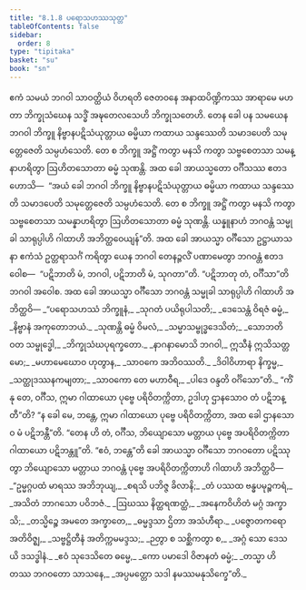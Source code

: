 ```yaml
---
title: "8.1.8 ပရောသဟဿသုတ္တ"
tableOfContents: false
sidebar:
  order: 8
type: "tipitaka"
basket: "su"
book: "sn"
---
```



<DynamicBreadcrumb />

<Division number="216" book="sn" e="ch" v="18" p="310">

<Paragraph number="1345" book="sn">
ဧကံ သမယံ ဘဂဝါ သာဝတ္ထိယံ ဝိဟရတိ ဇေတဝနေ အနာထပိဏ္ဍိကဿ အာရာမေ မဟတာ ဘိက္ခုသံဃေန သဒ္ဓိံ အဍ္ဎတေလသေဟိ ဘိက္ခုသတေဟိ. တေန ခေါ ပန သမယေန ဘဂဝါ ဘိက္ခူ နိဗ္ဗာနပဋိသံယုတ္တာယ ဓမ္မိယာ ကထာယ သန္ဒဿေတိ သမာဒပေတိ သမုတ္တေဇေတိ သမ္ပဟံသေတိ. တေ စ ဘိက္ခူ အဋ္ဌိံ ကတွာ မနသိ ကတွာ သဗ္ဗစေတသာ သမန္နာဟရိတွာ ဩဟိတသောတာ ဓမ္မံ သုဏန္တိ. အထ ခေါ အာယသ္မတော ဝင်္ဂီသဿ ဧတဒဟောသိ—  “အယံ ခေါ ဘဂဝါ ဘိက္ခူ နိဗ္ဗာနပဋိသံယုတ္တာယ ဓမ္မိယာ ကထာယ သန္ဒဿေတိ သမာဒပေတိ သမုတ္တေဇေတိ သမ္ပဟံသေတိ. တေ စ ဘိက္ခူ အဋ္ဌိံ ကတွာ မနသိ ကတွာ သဗ္ဗစေတသာ သမန္နာဟရိတွာ ဩဟိတသောတာ ဓမ္မံ သုဏန္တိ. ယန္နူနာဟံ ဘဂဝန္တံ သမ္မုခါ သာရုပ္ပါဟိ ဂါထာဟိ အဘိတ္ထဝေယျန်”တိ.
</Paragraph>

<Paragraph number="1346" book="sn">
အထ ခေါ အာယသ္မာ ဝင်္ဂီသော ဥဋ္ဌာယာသနာ ဧကံသံ ဥတ္တရာသင်္ဂံ ကရိတွာ ယေန ဘဂဝါ တေနဉ္ဇလိံ ပဏာမေတွာ ဘဂဝန္တံ ဧတဒဝေါစ—  “ပဋိဘာတိ မံ, ဘဂဝါ, ပဋိဘာတိ မံ, သုဂတာ”တိ. “ပဋိဘာတု တံ, ဝင်္ဂီသာ”တိ ဘဂဝါ အဝေါစ. အထ ခေါ အာယသ္မာ ဝင်္ဂီသော ဘဂဝန္တံ သမ္မုခါ သာရုပ္ပါဟိ ဂါထာဟိ အဘိတ္ထဝိ—
</Paragraph>

<Paragraph number="1347" type="verses" book="sn">
_“ပရောသဟဿံ ဘိက္ခူနံ,_  
_သုဂတံ ပယိရုပါသတိ;_  
_ဒေသေန္တံ ဝိရဇံ ဓမ္မံ,_  
_နိဗ္ဗာနံ အကုတောဘယံ._  

</Paragraph>

<Paragraph number="1348" type="verses" book="sn">
_သုဏန္တိ ဓမ္မံ ဝိမလံ,_  
_သမ္မာသမ္ဗုဒ္ဓဒေသိတံ;_  
_သောဘတိ ဝတ သမ္ဗုဒ္ဓေါ,_  
_ဘိက္ခုသံဃပုရက္ခတော._  

</Paragraph>

<Paragraph number="1349" type="verses" book="sn">
_နာဂနာမောသိ ဘဂဝါ,_  
ဣသီနံ ဣသိသတ္တမော;_  
_မဟာမေဃောဝ ဟုတွာန,_  
_သာဝကေ အဘိဝဿတိ._  

</Paragraph>

<Paragraph number="1350" type="verses" book="sn">
_ဒိဝါဝိဟာရာ နိက္ခမ္မ,_  
_သတ္ထုဒဿနကမျတာ;_  
_သာဝကော တေ မဟာဝီရ,_  
_ပါဒေ ဝန္ဒတိ ဝင်္ဂိသော”တိ._  

</Paragraph>

<Paragraph number="1351" book="sn">
“ကိံ နု တေ, ဝင်္ဂီသ, ဣမာ ဂါထာယော ပုဗ္ဗေ ပရိဝိတက္ကိတာ, ဥဒါဟု ဌာနသောဝ တံ ပဋိဘန္တီ”တိ? “န ခေါ မေ, ဘန္တေ, ဣမာ ဂါထာယော ပုဗ္ဗေ ပရိဝိတက္ကိတာ, အထ ခေါ ဌာနသောဝ မံ ပဋိဘန္တီ”တိ. “တေန ဟိ တံ, ဝင်္ဂီသ, ဘိယျောသော မတ္တာယ ပုဗ္ဗေ အပရိဝိတက္ကိတာ ဂါထာယော ပဋိဘန္တူ”တိ. “ဧဝံ, ဘန္တေ”တိ ခေါ အာယသ္မာ ဝင်္ဂီသော ဘဂဝတော ပဋိဿုတွာ ဘိယျောသော မတ္တာယ ဘဂဝန္တံ ပုဗ္ဗေ အပရိဝိတက္ကိတာဟိ ဂါထာဟိ အဘိတ္ထဝိ—
</Paragraph>

<Paragraph number="1352" type="verses" book="sn">
_“ဥမ္မဂ္ဂပထံ မာရဿ အဘိဘုယျ,_  
_စရသိ ပဘိဇ္ဇ ခိလာနိ;_  
_တံ ပဿထ ဗန္ဓပမုဉ္စကရံ,_  
_အသိတံ ဘာဂသော ပဝိဘဇံ._  

</Paragraph>

<Paragraph number="1353" type="verses" book="sn">
_ဩဃဿ နိတ္ထရဏတ္ထံ,_  
_အနေကဝိဟိတံ မဂ္ဂံ အက္ခာသိ;_  
_တသ္မိဉ္စေ အမတေ အက္ခာတေ,_  
_ဓမ္မဒ္ဒသာ ဌိတာ အသံဟီရာ._  

</Paragraph>

<Paragraph number="1354" type="verses" book="sn">
_ပဇ္ဇောတကရော အတိဝိဇ္ဈ,_  
_သဗ္ဗဋ္ဌိတီနံ အတိက္ကမမဒ္ဒသ;_  
_ဉတွာ စ သစ္ဆိကတွာ စ,_  
_အဂ္ဂံ သော ဒေသယိ ဒသဒ္ဓါနံ._  

</Paragraph>

<Paragraph number="1355" type="verses" book="sn">
_ဧဝံ သုဒေသိတေ ဓမ္မေ,_  
_ကော ပမာဒေါ ဝိဇာနတံ ဓမ္မံ;_  
_တသ္မာ ဟိ တဿ ဘဂဝတော သာသနေ,_  
_အပ္ပမတ္တော သဒါ နမဿမနုသိက္ခေ”တိ._
</Paragraph>
</Division>